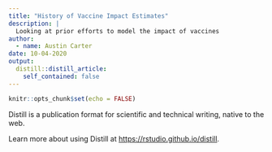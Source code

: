 ```yaml
---
title: "History of Vaccine Impact Estimates"
description: |
  Looking at prior efforts to model the impact of vaccines
author:
  - name: Austin Carter
date: 10-04-2020
output:
  distill::distill_article:
    self_contained: false
---
```


```r
knitr::opts_chunk$set(echo = FALSE)
```

Distill is a publication format for scientific and technical writing, native to the web.

Learn more about using Distill at <https://rstudio.github.io/distill>.

